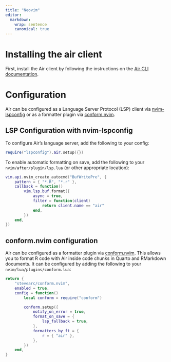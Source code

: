 ```yaml
---
title: "Neovim"
editor:
  markdown:
    wrap: sentence
    canonical: true
---
```


# Installing the air client

First, install the Air client by following the instructions on the [Air CLI documentation](https://posit-dev.github.io/air/cli.html).

# Configuration

Air can be configured as a Language Server Protocol (LSP) client via [nvim-lspconfig](https://github.com/neovim/nvim-lspconfig) or as a formatter plugin via [conform.nvim](https://github.com/stevearc/conform.nvim).

## LSP Configuration with nvim-lspconfig

To configure Air's language server, add the following to your config:

```lua
require("lspconfig").air.setup({})
```

To enable automatic formatting on save, add the following to your `nvim/after/plugin/lsp.lua` (or other appropriate location):

```lua
vim.api.nvim_create_autocmd("BufWritePre", {
    pattern = { "*.R", "*.r" },
    callback = function()
        vim.lsp.buf.format({
            async = true,
            filter = function(client)
                return client.name == "air"
            end,
        })
    end,
})
```

## conform.nvim configuration

Air can be configured as a formatter plugin via [conform.nvim](https://github.com/stevearc/conform.nvim). This allows you to format R code with Air inside code chunks in Quarto and RMarkdown documents. It can be configured by adding the following to your `nvim/lua/plugins/conform.lua`:

```lua
return {
    "stevearc/conform.nvim",
    enabled = true,
    config = function()
        local conform = require("conform")

        conform.setup({
            notify_on_error = true,
            format_on_save = {
                lsp_fallback = true,
            },
            formatters_by_ft = {
                r = { "air" },
            },
        })
    end,
}
```
